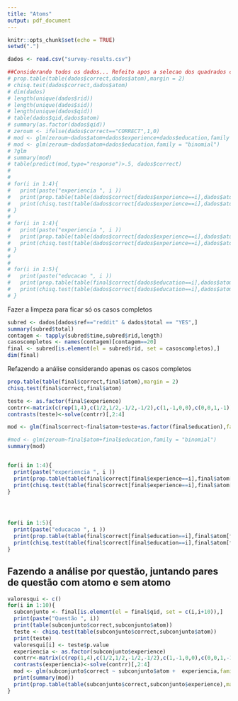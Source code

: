 ```yaml
---
title: "Atoms"
output: pdf_document
---
```


```r
knitr::opts_chunk$set(echo = TRUE)
setwd(".")
```

```r
dados <- read.csv("survey-results.csv")
```


```r
##Considerando todos os dados... Refeito apos a selecao dos quadrados completos
# prop.table(table(dados$correct,dados$atom),margin = 2)
# chisq.test(dados$correct,dados$atom)
# dim(dados)
# length(unique(dados$rid))
# length(unique(dados$sid))
# length(unique(dados$qid))
# table(dados$qid,dados$atom)
# summary(as.factor(dados$qid))
# zeroum <- ifelse(dados$correct=="CORRECT",1,0)
# mod <- glm(zeroum~dados$atom+dados$experience+dados$education,family = "binomial")
# mod <- glm(zeroum~dados$atom+dados$education,family = "binomial")
# ?glm
# summary(mod)
# table(predict(mod,type="response")>.5, dados$correct)
# 
# 
# for(i in 1:4){
#   print(paste("experiencia ", i ))
#   print(prop.table(table(dados$correct[dados$experience==i],dados$atom[dados$experience==i]),margin=2))
#   print(chisq.test(table(dados$correct[dados$experience==i],dados$atom[dados$experience==i])))
# }
# 
# for(i in 1:4){
#   print(paste("experiencia ", i ))
#   print(prop.table(table(dados$correct[dados$experience==i],dados$atom[dados$experience==i]),margin=2))
#   print(chisq.test(table(dados$correct[dados$experience==i],dados$atom[dados$experience==i])))
# }
# 
# 
# for(i in 1:5){
#   print(paste("educacao ", i ))
#   print(prop.table(table(final$correct[dados$education==i],dados$atom[dados$education==i]),margin=2))
#   print(chisq.test(table(dados$correct[dados$education==i],dados$atom[dados$education==i])))
# }
```


Fazer a limpeza para ficar só os casos completos

```r
subred <- dados[dados$ref=="reddit" & dados$total == "YES",]
summary(subred$total)
contagem <- tapply(subred$time,subred$rid,length)
casoscompletos <- names(contagem)[contagem==20]
final <- subred[is.element(el = subred$rid, set = casoscompletos),]
dim(final)
```


Refazendo a análise considerando apenas os casos completos


```r
prop.table(table(final$correct,final$atom),margin = 2)
chisq.test(final$correct,final$atom)
```
```r
teste <- as.factor(final$experience)
contrr<-matrix(c(rep(1,4),c(1/2,1/2,-1/2,-1/2),c(1,-1,0,0),c(0,0,1,-1)),byrow=TRUE,nrow=4)
contrasts(teste)<-solve(contrr)[,2:4]

mod <- glm(final$correct~final$atom+teste+as.factor(final$education),family = "binomial")

#mod <- glm(zeroum~final$atom+final$education,family = "binomial")
summary(mod)


for(i in 1:4){
  print(paste("experiencia ", i ))
  print(prop.table(table(final$correct[final$experience==i],final$atom[final$experience==i]),margin=2))
  print(chisq.test(table(final$correct[final$experience==i],final$atom[final$experience==i])))
}




for(i in 1:5){
  print(paste("educacao ", i ))
  print(prop.table(table(final$correct[final$education==i],final$atom[final$education==i]),margin=2))
  print(chisq.test(table(final$correct[final$education==i],final$atom[final$education==i])))
}
```


## Fazendo a análise por questão, juntando pares de questão com atomo e sem atomo



```r
valoresqui <- c()
for(i in 1:10){
  subconjunto <- final[is.element(el = final$qid, set = c(i,i+10)),]
  print(paste("Questão ", i))
  print(table(subconjunto$correct,subconjunto$atom))
  teste <- chisq.test(table(subconjunto$correct,subconjunto$atom))
  print(teste)
  valoresqui[i] <- teste$p.value
  experiencia <- as.factor(subconjunto$experience)
  contrr<-matrix(c(rep(1,4),c(1/2,1/2,-1/2,-1/2),c(1,-1,0,0),c(0,0,1,-1)),byrow=TRUE,nrow=4)
  contrasts(experiencia)<-solve(contrr)[,2:4]
  mod <- glm(subconjunto$correct ~ subconjunto$atom +  experiencia,family="binomial")
  print(summary(mod))
  print(prop.table(table(subconjunto$correct,subconjunto$experience),margin = 2))
}

```



